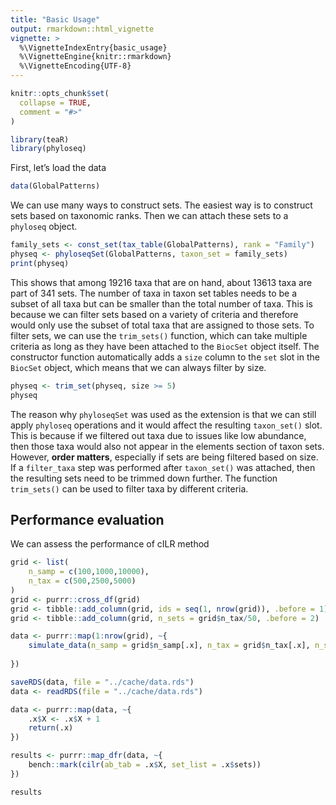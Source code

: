 ```yaml
---
title: "Basic Usage"
output: rmarkdown::html_vignette
vignette: >
  %\VignetteIndexEntry{basic_usage}
  %\VignetteEngine{knitr::rmarkdown}
  %\VignetteEncoding{UTF-8}
---
```


```r
knitr::opts_chunk$set(
  collapse = TRUE,
  comment = "#>"
)
```

```r
library(teaR)
library(phyloseq)
```

First, let's load the data  
```r
data(GlobalPatterns)
```

We can use many ways to construct sets. The easiest way is to construct sets based on taxonomic ranks. Then we can attach these sets to a `phyloseq` object.  
```r
family_sets <- const_set(tax_table(GlobalPatterns), rank = "Family")
physeq <- phyloseqSet(GlobalPatterns, taxon_set = family_sets)
print(physeq)
```
This shows that among 19216 taxa that are on hand, about 13613 taxa are part of 341 sets. The number of taxa in taxon set tables needs to be a subset of all taxa but can be smaller than the total number of taxa. This is because we can filter sets based on a variety of criteria and therefore would only use the subset of total taxa that are assigned to those sets. To filter sets, we can use the `trim_sets()` function, which can take multiple criteria as long as they have been attached to the `BiocSet` object itself. The constructor function automatically adds a `size` column to the `set` slot in the `BiocSet` object, which means that we can always filter by size. 

```r
physeq <- trim_set(physeq, size >= 5)
physeq
```

The reason why `phyloseqSet` was used as the extension is that we can still apply `phyloseq` operations and it would affect the resulting `taxon_set()` slot. This is because if we filtered out taxa due to issues like low abundance, then those taxa would also not appear in the elements section of taxon sets. However, **order matters**, especially if sets are being filtered based on size. If a `filter_taxa` step was performed after `taxon_set()` was attached, then the resulting sets need to be trimmed down further. The function `trim_sets()` can be used to filter taxa by different criteria.  

## Performance evaluation  
We can assess the performance of cILR method 
```r
grid <- list(
    n_samp = c(100,1000,10000),
    n_tax = c(500,2500,5000)
)
grid <- purrr::cross_df(grid)
grid <- tibble::add_column(grid, ids = seq(1, nrow(grid)), .before = 1)
grid <- tibble::add_column(grid, n_sets = grid$n_tax/50, .before = 2)

data <- purrr::map(1:nrow(grid), ~{ 
    simulate_data(n_samp = grid$n_samp[.x], n_tax = grid$n_tax[.x], n_sets = grid$n_sets[.x])
     
})

saveRDS(data, file = "../cache/data.rds")
data <- readRDS(file = "../cache/data.rds")

data <- purrr::map(data, ~{
    .x$X <- .x$X + 1
    return(.x)
})

results <- purrr::map_dfr(data, ~{
    bench::mark(cilr(ab_tab = .x$X, set_list = .x$sets))
})

results

```




